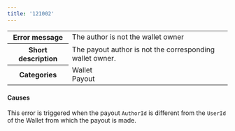 ```yaml
---
title: '121002'  
---
```

  
<table>
    <tbody>
        <tr>
            <th class="header"><strong>Error message</strong></th>
            <td class="table-content">The author is not the wallet owner</td>
        </tr>
        <tr>
            <th class="header"><strong>Short description</strong></th>
            <td class="table-content">The payout author is not the corresponding wallet owner.</td>
        </tr>
        <tr>
            <th class="header"><strong>Categories</strong></th>
            <td class="table-content">  
<div class="label">Wallet</div>  
<div class="label">Payout</div>
</td>
        </tr>
    </tbody>
</table>  

#### Causes  

This error is triggered when the payout `AuthorId` is different from the `UserId` of the Wallet from which the payout is made.